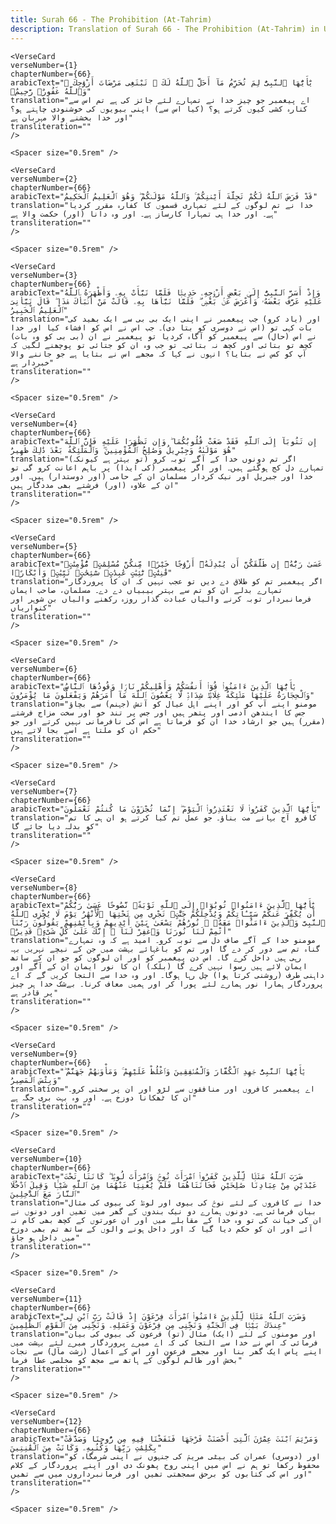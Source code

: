 ```yaml
---
title: Surah 66 - The Prohibition (At-Tahrim)  
description: Translation of Surah 66 - The Prohibition (At-Tahrim) in Urdu
---
```







    <VerseCard 
    verseNumber={1}
    chapterNumber={66}
    arabicText="يَٰٓأَيُّهَا ٱلنَّبِىُّ لِمَ تُحَرِّمُ مَآ أَحَلَّ ٱللَّهُ لَكَ ۖ تَبْتَغِى مَرْضَاتَ أَزْوَٰجِكَ ۚ وَٱللَّهُ غَفُورٌۭ رَّحِيمٌۭ"
    translation="اے پیغمبر جو چیز خدا نے تمہارے لئے جائز کی ہے تم اس سے کنارہ کشی کیوں کرتے ہو؟ (کیا اس سے) اپنی بیویوں کی خوشنودی چاہتے ہو؟ اور خدا بخشنے والا مہربان ہے"
    transliteration=""
    />

    <Spacer size="0.5rem" />
                
    <VerseCard 
    verseNumber={2}
    chapterNumber={66}
    arabicText="قَدْ فَرَضَ ٱللَّهُ لَكُمْ تَحِلَّةَ أَيْمَٰنِكُمْ ۚ وَٱللَّهُ مَوْلَىٰكُمْ ۖ وَهُوَ ٱلْعَلِيمُ ٱلْحَكِيمُ"
    translation="خدا نے تم لوگوں کے لئے تمہاری قسموں کا کفارہ مقرر کردیا ہے۔ اور خدا ہی تمہارا کارساز ہے۔ اور وہ دانا (اور) حکمت والا ہے"
    transliteration=""
    />

    <Spacer size="0.5rem" />
                
    <VerseCard 
    verseNumber={3}
    chapterNumber={66}
    arabicText="وَإِذْ أَسَرَّ ٱلنَّبِىُّ إِلَىٰ بَعْضِ أَزْوَٰجِهِۦ حَدِيثًۭا فَلَمَّا نَبَّأَتْ بِهِۦ وَأَظْهَرَهُ ٱللَّهُ عَلَيْهِ عَرَّفَ بَعْضَهُۥ وَأَعْرَضَ عَنۢ بَعْضٍۢ ۖ فَلَمَّا نَبَّأَهَا بِهِۦ قَالَتْ مَنْ أَنۢبَأَكَ هَٰذَا ۖ قَالَ نَبَّأَنِىَ ٱلْعَلِيمُ ٱلْخَبِيرُ"
    translation="اور (یاد کرو) جب پیغمبر نے اپنی ایک بی بی سے ایک بھید کی بات کہی تو (اس نے دوسری کو بتا دی)۔ جب اس نے اس کو افشاء کیا اور خدا نے اس (حال) سے پیغمبر کو آگاہ کردیا تو پیغمبر نے ان (بی بی کو وہ بات) کچھ تو بتائی اور کچھ نہ بتائی۔ تو جب وہ ان کو جتائی تو پوچھنے لگیں کہ آپ کو کس نے بتایا؟ انہوں نے کہا کہ مجھے اس نے بتایا ہے جو جاننے والا خبردار ہے"
    transliteration=""
    />

    <Spacer size="0.5rem" />
                
    <VerseCard 
    verseNumber={4}
    chapterNumber={66}
    arabicText="إِن تَتُوبَآ إِلَى ٱللَّهِ فَقَدْ صَغَتْ قُلُوبُكُمَا ۖ وَإِن تَظَٰهَرَا عَلَيْهِ فَإِنَّ ٱللَّهَ هُوَ مَوْلَىٰهُ وَجِبْرِيلُ وَصَٰلِحُ ٱلْمُؤْمِنِينَ ۖ وَٱلْمَلَٰٓئِكَةُ بَعْدَ ذَٰلِكَ ظَهِيرٌ"
    translation="اگر تم دونوں خدا کے آگے توبہ کرو (تو بہتر ہے کیونکہ) تمہارے دل کج ہوگئے ہیں۔ اور اگر پیغمبر (کی ایذا) پر باہم اعانت کرو گی تو خدا اور جبریل اور نیک کردار مسلمان ان کے حامی (اور دوستدار) ہیں۔ اور ان کے علاوہ (اور) فرشتے بھی مددگار ہیں"
    transliteration=""
    />

    <Spacer size="0.5rem" />
                
    <VerseCard 
    verseNumber={5}
    chapterNumber={66}
    arabicText="عَسَىٰ رَبُّهُۥٓ إِن طَلَّقَكُنَّ أَن يُبْدِلَهُۥٓ أَزْوَٰجًا خَيْرًۭا مِّنكُنَّ مُسْلِمَٰتٍۢ مُّؤْمِنَٰتٍۢ قَٰنِتَٰتٍۢ تَٰٓئِبَٰتٍ عَٰبِدَٰتٍۢ سَٰٓئِحَٰتٍۢ ثَيِّبَٰتٍۢ وَأَبْكَارًۭا"
    translation="اگر پیغمبر تم کو طلاق دے دیں تو عجب نہیں کہ ان کا پروردگار تمہارے بدلے ان کو تم سے بہتر بیبیاں دے دے۔ مسلمان، صاحب ایمان فرمانبردار توبہ کرنے والیاں عبادت گذار روزہ رکھنے والیاں بن شوہر اور کنواریاں"
    transliteration=""
    />

    <Spacer size="0.5rem" />
                
    <VerseCard 
    verseNumber={6}
    chapterNumber={66}
    arabicText="يَٰٓأَيُّهَا ٱلَّذِينَ ءَامَنُوا۟ قُوٓا۟ أَنفُسَكُمْ وَأَهْلِيكُمْ نَارًۭا وَقُودُهَا ٱلنَّاسُ وَٱلْحِجَارَةُ عَلَيْهَا مَلَٰٓئِكَةٌ غِلَاظٌۭ شِدَادٌۭ لَّا يَعْصُونَ ٱللَّهَ مَآ أَمَرَهُمْ وَيَفْعَلُونَ مَا يُؤْمَرُونَ"
    translation="مومنو اپنے آپ کو اور اپنے اہل عیال کو آتش (جہنم) سے بچاؤ جس کا ایندھن آدمی اور پتھر ہیں اور جس پر تند خو اور سخت مزاج فرشتے (مقرر) ہیں جو ارشاد خدا ان کو فرماتا ہے اس کی نافرمانی نہیں کرتے اور جو حکم ان کو ملتا ہے اسے بجا لاتے ہیں"
    transliteration=""
    />

    <Spacer size="0.5rem" />
                
    <VerseCard 
    verseNumber={7}
    chapterNumber={66}
    arabicText="يَٰٓأَيُّهَا ٱلَّذِينَ كَفَرُوا۟ لَا تَعْتَذِرُوا۟ ٱلْيَوْمَ ۖ إِنَّمَا تُجْزَوْنَ مَا كُنتُمْ تَعْمَلُونَ"
    translation="کافرو آج بہانے مت بناؤ۔ جو عمل تم کیا کرتے ہو ان ہی کا تم کو بدلہ دیا جائے گا"
    transliteration=""
    />

    <Spacer size="0.5rem" />
                
    <VerseCard 
    verseNumber={8}
    chapterNumber={66}
    arabicText="يَٰٓأَيُّهَا ٱلَّذِينَ ءَامَنُوا۟ تُوبُوٓا۟ إِلَى ٱللَّهِ تَوْبَةًۭ نَّصُوحًا عَسَىٰ رَبُّكُمْ أَن يُكَفِّرَ عَنكُمْ سَيِّـَٔاتِكُمْ وَيُدْخِلَكُمْ جَنَّٰتٍۢ تَجْرِى مِن تَحْتِهَا ٱلْأَنْهَٰرُ يَوْمَ لَا يُخْزِى ٱللَّهُ ٱلنَّبِىَّ وَٱلَّذِينَ ءَامَنُوا۟ مَعَهُۥ ۖ نُورُهُمْ يَسْعَىٰ بَيْنَ أَيْدِيهِمْ وَبِأَيْمَٰنِهِمْ يَقُولُونَ رَبَّنَآ أَتْمِمْ لَنَا نُورَنَا وَٱغْفِرْ لَنَآ ۖ إِنَّكَ عَلَىٰ كُلِّ شَىْءٍۢ قَدِيرٌۭ"
    translation="مومنو خدا کے آگے صاف دل سے توبہ کرو۔ امید ہے کہ وہ تمہارے گناہ تم سے دور کر دے گا اور تم کو باغہائے بہشت میں جن کے نیچے نہریں بہہ رہی ہیں داخل کرے گا۔ اس دن پیغمبر کو اور ان لوگوں کو جو ان کے ساتھ ایمان لائے ہیں رسوا نہیں کرے گا (بلکہ) ان کا نور ایمان ان کے آگے اور داہنی طرف (روشنی کرتا ہوا) چل رہا ہوگا۔ اور وہ خدا سے التجا کریں گے کہ اے پروردگار ہمارا نور ہمارے لئے پورا کر اور ہمیں معاف کرنا۔ بےشک خدا ہر چیز پر قادر ہے"
    transliteration=""
    />

    <Spacer size="0.5rem" />
                
    <VerseCard 
    verseNumber={9}
    chapterNumber={66}
    arabicText="يَٰٓأَيُّهَا ٱلنَّبِىُّ جَٰهِدِ ٱلْكُفَّارَ وَٱلْمُنَٰفِقِينَ وَٱغْلُظْ عَلَيْهِمْ ۚ وَمَأْوَىٰهُمْ جَهَنَّمُ ۖ وَبِئْسَ ٱلْمَصِيرُ"
    translation="اے پیغمبر کافروں اور منافقوں سے لڑو اور ان پر سختی کرو۔ ان کا ٹھکانا دوزخ ہے۔ اور وہ بہت بری جگہ ہے"
    transliteration=""
    />

    <Spacer size="0.5rem" />
                
    <VerseCard 
    verseNumber={10}
    chapterNumber={66}
    arabicText="ضَرَبَ ٱللَّهُ مَثَلًۭا لِّلَّذِينَ كَفَرُوا۟ ٱمْرَأَتَ نُوحٍۢ وَٱمْرَأَتَ لُوطٍۢ ۖ كَانَتَا تَحْتَ عَبْدَيْنِ مِنْ عِبَادِنَا صَٰلِحَيْنِ فَخَانَتَاهُمَا فَلَمْ يُغْنِيَا عَنْهُمَا مِنَ ٱللَّهِ شَيْـًۭٔا وَقِيلَ ٱدْخُلَا ٱلنَّارَ مَعَ ٱلدَّٰخِلِينَ"
    translation="خدا نے کافروں کے لئے نوحؑ کی بیوی اور لوطؑ کی بیوی کی مثال بیان فرمائی ہے۔ دونوں ہمارے دو نیک بندوں کے گھر میں تھیں اور دونوں نے ان کی خیانت کی تو وہ خدا کے مقابلے میں اور ان عورتوں کے کچھ بھی کام نہ آئے اور ان کو حکم دیا گیا کہ اور داخل ہونے والوں کے ساتھ تم بھی دوزخ میں داخل ہو جاؤ"
    transliteration=""
    />

    <Spacer size="0.5rem" />
                
    <VerseCard 
    verseNumber={11}
    chapterNumber={66}
    arabicText="وَضَرَبَ ٱللَّهُ مَثَلًۭا لِّلَّذِينَ ءَامَنُوا۟ ٱمْرَأَتَ فِرْعَوْنَ إِذْ قَالَتْ رَبِّ ٱبْنِ لِى عِندَكَ بَيْتًۭا فِى ٱلْجَنَّةِ وَنَجِّنِى مِن فِرْعَوْنَ وَعَمَلِهِۦ وَنَجِّنِى مِنَ ٱلْقَوْمِ ٱلظَّٰلِمِينَ"
    translation="اور مومنوں کے لئے (ایک) مثال (تو) فرعون کی بیوی کی بیان فرمائی کہ اس نے خدا سے التجا کی کہ اے میرے پروردگار میرے لئے بہشت میں اپنے پاس ایک گھر بنا اور مجھے فرعون اور اس کے اعمال (زشت مآل) سے نجات بخش اور ظالم لوگوں کے ہاتھ سے مجھ کو مخلصی عطا فرما"
    transliteration=""
    />

    <Spacer size="0.5rem" />
                
    <VerseCard 
    verseNumber={12}
    chapterNumber={66}
    arabicText="وَمَرْيَمَ ٱبْنَتَ عِمْرَٰنَ ٱلَّتِىٓ أَحْصَنَتْ فَرْجَهَا فَنَفَخْنَا فِيهِ مِن رُّوحِنَا وَصَدَّقَتْ بِكَلِمَٰتِ رَبِّهَا وَكُتُبِهِۦ وَكَانَتْ مِنَ ٱلْقَٰنِتِينَ"
    translation="اور (دوسری) عمران کی بیٹی مریمؑ کی جنہوں نے اپنی شرمگاہ کو محفوظ رکھا تو ہم نے اس میں اپنی روح پھونک دی اور اپنے پروردگار کے کلام اور اس کی کتابوں کو برحق سمجھتی تھیں اور فرمانبرداروں میں سے تھیں"
    transliteration=""
    />

    <Spacer size="0.5rem" />
                